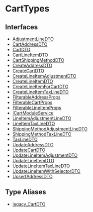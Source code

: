 
# CartTypes

## Interfaces

- [AdjustmentLineDTO](CartTypes/interfaces/types.CartTypes.AdjustmentLineDTO.mdx)
- [CartAddressDTO](CartTypes/interfaces/types.CartTypes.CartAddressDTO.mdx)
- [CartDTO](CartTypes/interfaces/types.CartTypes.CartDTO.mdx)
- [CartLineItemDTO](CartTypes/interfaces/types.CartTypes.CartLineItemDTO.mdx)
- [CartShippingMethodDTO](CartTypes/interfaces/types.CartTypes.CartShippingMethodDTO.mdx)
- [CreateAddressDTO](CartTypes/interfaces/types.CartTypes.CreateAddressDTO.mdx)
- [CreateCartDTO](CartTypes/interfaces/types.CartTypes.CreateCartDTO.mdx)
- [CreateLineItemAdjustmentDTO](CartTypes/interfaces/types.CartTypes.CreateLineItemAdjustmentDTO.mdx)
- [CreateLineItemDTO](CartTypes/interfaces/types.CartTypes.CreateLineItemDTO.mdx)
- [CreateLineItemForCartDTO](CartTypes/interfaces/types.CartTypes.CreateLineItemForCartDTO.mdx)
- [CreateLineItemTaxLineDTO](CartTypes/interfaces/types.CartTypes.CreateLineItemTaxLineDTO.mdx)
- [FilterableAddressProps](CartTypes/interfaces/types.CartTypes.FilterableAddressProps.mdx)
- [FilterableCartProps](CartTypes/interfaces/types.CartTypes.FilterableCartProps.mdx)
- [FilterableLineItemProps](CartTypes/interfaces/types.CartTypes.FilterableLineItemProps.mdx)
- [ICartModuleService](CartTypes/interfaces/types.CartTypes.ICartModuleService.mdx)
- [LineItemAdjustmentLineDTO](CartTypes/interfaces/types.CartTypes.LineItemAdjustmentLineDTO.mdx)
- [LineItemTaxLineDTO](CartTypes/interfaces/types.CartTypes.LineItemTaxLineDTO.mdx)
- [ShippingMethodAdjustmentLineDTO](CartTypes/interfaces/types.CartTypes.ShippingMethodAdjustmentLineDTO.mdx)
- [ShippingMethodTaxLineDTO](CartTypes/interfaces/types.CartTypes.ShippingMethodTaxLineDTO.mdx)
- [TaxLineDTO](CartTypes/interfaces/types.CartTypes.TaxLineDTO.mdx)
- [UpdateAddressDTO](CartTypes/interfaces/types.CartTypes.UpdateAddressDTO.mdx)
- [UpdateCartDTO](CartTypes/interfaces/types.CartTypes.UpdateCartDTO.mdx)
- [UpdateLineItemAdjustmentDTO](CartTypes/interfaces/types.CartTypes.UpdateLineItemAdjustmentDTO.mdx)
- [UpdateLineItemDTO](CartTypes/interfaces/types.CartTypes.UpdateLineItemDTO.mdx)
- [UpdateLineItemTaxLineDTO](CartTypes/interfaces/types.CartTypes.UpdateLineItemTaxLineDTO.mdx)
- [UpdateLineItemWithSelectorDTO](CartTypes/interfaces/types.CartTypes.UpdateLineItemWithSelectorDTO.mdx)
- [UpsertAddressDTO](CartTypes/interfaces/types.CartTypes.UpsertAddressDTO.mdx)

## Type Aliases

- [legacy\_CartDTO](CartTypes/types/types.CartTypes.legacy_CartDTO.mdx)
